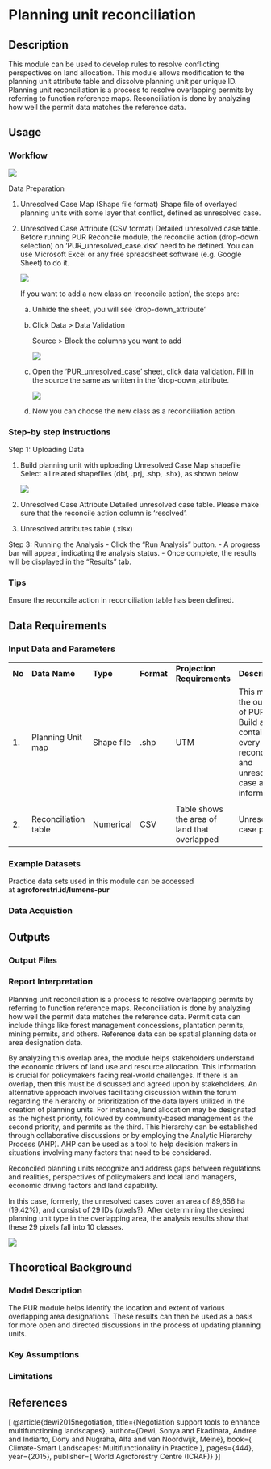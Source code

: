 # Planning unit reconciliation {#sec-reconcile}

## Description

This module can be used to develop rules to resolve conflicting perspectives on land allocation. This module allows modification to the planning unit attribute table and dissolve planning unit per unique ID. Planning unit reconciliation is a process to resolve overlapping permits by referring to function reference maps. Reconciliation is done by analyzing how well the permit data matches the reference data.

## Usage

### Workflow

![](images/PUR-Reconsile/PUR%20Reconsile%20Module%20Steps.png)

Data Preparation

(1) Unresolved Case Map (Shape file format) Shape file of overlayed planning units with some layer that conflict, defined as unresolved case.

(2) Unresolved Case Attribute (CSV format) Detailed unresolved case table. Before running PUR Reconcile module, the reconcile action (drop-down selection) on 'PUR_unresolved_case.xlsx' need to be defined. You can use Microsoft Excel or any free spreadsheet software (e.g. Google Sheet) to do it.

    ![](images/PUR-Reconsile/unresolved%20case%20resolve%20attribute.png)

    If you want to add a new class on ‘reconcile action’, the steps are:

    a)  Unhide the sheet, you will see ‘drop-down_attribute’

    b)  Click Data \> Data Validation

        Source \> Block the columns you want to add

        ![](images/PUR-Reconsile/unresolved_new%20class2.png)

    c)  Open the ‘PUR_unresolved_case’ sheet, click data validation. Fill in the source the same as written in the ‘drop-down_attribute.

        ![](images/PUR-Reconsile/unresolved_new%20class3.png)

    d)  Now you can choose the new class as a reconciliation action.

### Step-by step instructions

Step 1: Uploading Data

(1) Build planning unit with uploading Unresolved Case Map shapefile Select all related shapefiles (dbf, .prj, .shp, .shx), as shown below

    ![](images/PUR-Reconsile/unresolve%20map.png)

(2) Unresolved Case Attribute Detailed unresolved case table. Please make sure that the reconcile action column is ‘resolved’.

(3) Unresolved attributes table (.xlsx)

Step 3: Running the Analysis - Click the “Run Analysis” button. - A progress bar will appear, indicating the analysis status. - Once complete, the results will be displayed in the “Results” tab.

### Tips

Ensure the reconcile action in reconciliation table has been defined.

## Data Requirements

### Input Data and Parameters

|  |  |  |  |  |  |
|------------|------------|------------|------------|------------|------------|
| **No** | **Data Name** | **Type** | **Format** | **Projection Requirements** | **Description** |
| 1\. | Planning Unit map | Shape file | .shp | UTM | This map is the output of PUR Build and contain every reconciled and unresolved case area information. |
|  |  |  |  |  |  |
| 2\. | Reconciliation table | Numerical | CSV | Table shows the area of land that overlapped | Unresolved case per ID |

### Example Datasets

Practice data sets used in this module can be accessed at **agroforestri.id/lumens-pur**

### Data Acquistion

## Outputs

### Output Files

### Report Interpretation

Planning unit reconciliation is a process to resolve overlapping permits by referring to function reference maps. Reconciliation is done by analyzing how well the permit data matches the reference data. Permit data can include things like forest management concessions, plantation permits, mining permits, and others. Reference data can be spatial planning data or area designation data.

By analyzing this overlap area, the module helps stakeholders understand the economic drivers of land use and resource allocation. This information is crucial for policymakers facing real-world challenges. If there is an overlap, then this must be discussed and agreed upon by stakeholders. An alternative approach involves facilitating discussion within the forum regarding the hierarchy or prioritization of the data layers utilized in the creation of planning units. For instance, land allocation may be designated as the highest priority, followed by community-based management as the second priority, and permits as the third. This hierarchy can be established through collaborative discussions or by employing the Analytic Hierarchy Process (AHP). AHP can be used as a tool to help decision makers in situations involving many factors that need to be considered.

Reconciled planning units recognize and address gaps between regulations and realities, perspectives of policymakers and local land managers, economic driving factors and land capability.

In this case, formerly, the unresolved cases cover an area of 89,656 ha (19.42%), and consist of 29 IDs (pixels?). After determining the desired planning unit type in the overlapping area, the analysis results show that these 29 pixels fall into 10 classes.

![](images/PUR-Reconsile/Final Area.png)

## Theoretical Background

### Model Description

The PUR module helps identify the location and extent of various overlapping area designations. These results can then be used as a basis for more open and directed discussions in the process of updating planning units.

### Key Assumptions

### Limitations

## References

\[ \@article{dewi2015negotiation, title={Negotiation support tools to enhance multifunctioning landscapes}, author={Dewi, Sonya and Ekadinata, Andree and Indiarto, Dony and Nugraha, Alfa and van Noordwijk, Meine}, book={ Climate-Smart Landscapes: Multifunctionality in Practice }, pages={444}, year={2015}, publisher={ World Agroforestry Centre (ICRAF)} }\]
